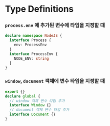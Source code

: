 
<BackTop />

# Type Definitions

### `process.env` 에 추가된 변수에 타입을 지정할 때

```ts filename="types/global.d.ts"
declare namespace NodeJS {
  interface Process {
    env: ProcessEnv
  }
  interface ProcessEnv {
    NODE_ENV: string
  }
}
```

### `window`, `document` 객체에 변수 타입을 지정할 때

```ts filename="types/global.d.ts"
export {}
declare global {
  // window 객체 변수 타입 추가
  interface Window {}
  // document 객체 변수 타입 추가
  interface Document {}
}
```

<Comment />
